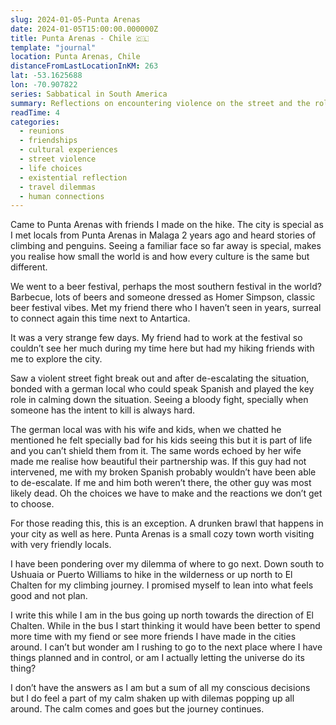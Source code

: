 ```yaml
---
slug: 2024-01-05-Punta Arenas
date: 2024-01-05T15:00:00.000000Z
title: Punta Arenas - Chile 🇨🇱
template: "journal"
location: Punta Arenas, Chile
distanceFromLastLocationInKM: 263
lat: -53.1625688
lon: -70.907822
series: Sabbatical in South America
summary: Reflections on encountering violence on the street and the role we play in such situations.
readTime: 4
categories:
  - reunions
  - friendships
  - cultural experiences
  - street violence
  - life choices
  - existential reflection
  - travel dilemmas
  - human connections
---
```


Came to Punta Arenas with friends I made on the hike. The city is special as I met locals from Punta Arenas in Malaga 2 years ago and heard stories of climbing and penguins. Seeing a familiar face so far away is special, makes you realise how small the world is and how every culture is the same but different.

We went to a beer festival, perhaps the most southern festival in the world? Barbecue, lots of beers and someone dressed as Homer Simpson, classic beer festival vibes. Met my friend there who I haven’t seen in years, surreal to connect again this time next to Antartica.

It was a very strange few days. My friend had to work at the festival so couldn’t see her much during my time here but had my hiking friends with me to explore the city.

Saw a violent street fight break out and after de-escalating the situation, bonded with a german local who could speak Spanish and played the key role in calming down the situation. Seeing a bloody fight, specially when someone has the intent to kill is always hard.

The german local was with his wife and kids, when we chatted he mentioned he felt specially bad for his kids seeing this but it is part of life and you can’t shield them from it. The same words echoed by her wife made me realise how beautiful their partnership was. If this guy had not intervened, me with my broken Spanish probably wouldn’t have been able to de-escalate. If me and him both weren’t there, the other guy was most likely dead. Oh the choices we have to make and the reactions we don’t get to choose.

For those reading this, this is an exception. A drunken brawl that happens in your city as well as here. Punta Arenas is a small cozy town worth visiting with very friendly locals.

I have been pondering over my dilemma of where to go next. Down south to Ushuaia or Puerto Williams to hike in the wilderness or up north to El Chalten for my climbing journey. I promised myself to lean into what feels good and not plan.

I write this while I am in the bus going up north towards the direction of El Chalten. While in the bus I start thinking it would have been better to spend more time with my fiend or see more friends I have made in the cities around. I can’t but wonder am I rushing to go to the next place where I have things planned and in control, or am I actually letting the universe do its thing?

I don’t have the answers as I am but a sum of all my conscious decisions but I do feel a part of my calm shaken up with dilemas popping up all around. The calm comes and goes but the journey continues.